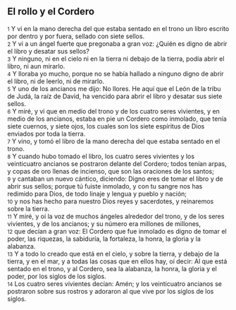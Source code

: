 == El rollo y el Cordero ==

{{anchor|1}} <small>1</small> Y vi en la mano derecha del que estaba sentado en el trono un libro escrito por dentro y por fuera, sellado con siete sellos.<br>
{{anchor|2}} <small>2</small> Y vi a un ángel fuerte que pregonaba a gran voz: ¿Quién es digno de abrir el libro y desatar sus sellos?<br>
{{anchor|3}} <small>3</small> Y ninguno, ni en el cielo ni en la tierra ni debajo de la tierra, podía abrir el libro, ni aun mirarlo.<br>
{{anchor|4}} <small>4</small> Y lloraba yo mucho, porque no se había hallado a ninguno digno de abrir el libro, ni de leerlo, ni de mirarlo.<br>
{{anchor|5}} <small>5</small> Y uno de los ancianos me dijo: No llores. He aquí que el León de la tribu de Judá, la raíz de David, ha vencido para abrir el libro y desatar sus siete sellos.<br>
{{anchor|6}} <small>6</small> Y miré, y vi que en medio del trono y de los cuatro seres vivientes, y en medio de los ancianos, estaba en pie un Cordero como inmolado, que tenía siete cuernos, y siete ojos, los cuales son los siete espíritus de Dios enviados por toda la tierra.<br>
{{anchor|7}} <small>7</small> Y vino, y tomó el libro de la mano derecha del que estaba sentado en el trono.<br>
{{anchor|8}} <small>8</small> Y cuando hubo tomado el libro, los cuatro seres vivientes y los veinticuatro ancianos se postraron delante del Cordero; todos tenían arpas, y copas de oro llenas de incienso, que son las oraciones de los santos;<br>
{{anchor|9}} <small>9</small> y cantaban un nuevo cántico, diciendo: Digno eres de tomar el libro y de abrir sus sellos; porque tú fuiste inmolado, y con tu sangre nos has redimido para Dios, de todo linaje y lengua y pueblo y nación;<br>
{{anchor|10}} <small>10</small> y nos has hecho para nuestro Dios reyes y sacerdotes, y reinaremos sobre la tierra.<br>
{{anchor|11}} <small>11</small> Y miré, y oí la voz de muchos ángeles alrededor del trono, y de los seres vivientes, y de los ancianos; y su número era millones de millones,<br>
{{anchor|12}} <small>12</small> que decían a gran voz: El Cordero que fue inmolado es digno de tomar el poder, las riquezas, la sabiduría, la fortaleza, la honra, la gloria y la alabanza.<br>
{{anchor|13}} <small>13</small> Y a todo lo creado que está en el cielo, y sobre la tierra, y debajo de la tierra, y en el mar, y a todas las cosas que en ellos hay, oí decir: Al que está sentado en el trono, y al Cordero, sea la alabanza, la honra, la gloria y el poder, por los siglos de los siglos.<br>
{{anchor|14}} <small>14</small> Los cuatro seres vivientes decían: Amén; y los veinticuatro ancianos se postraron sobre sus rostros y adoraron al que vive por los siglos de los siglos.<br>
